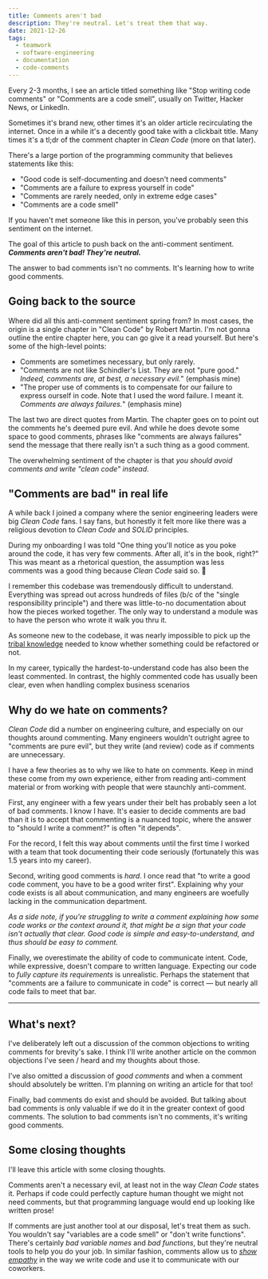 ```yaml
---
title: Comments aren't bad
description: They're neutral. Let's treat them that way.
date: 2021-12-26
tags:
  - teamwork
  - software-engineering
  - documentation
  - code-comments
---
```


Every 2-3 months, I see an article titled something like "Stop writing code comments" or "Comments are a code smell", usually on Twitter, Hacker News, or LinkedIn.

Sometimes it's brand new, other times it's an older article recirculating the internet. Once in a while it's a decently good take with a clickbait title. Many times it's a tl;dr of the comment chapter in _Clean Code_ (more on that later).

There's a large portion of the programming community that believes statements like this:

- "Good code is self-documenting and doesn't need comments"
- "Comments are a failure to express yourself in code"
- "Comments are rarely needed, only in extreme edge cases"
- "Comments are a code smell"

If you haven't met someone like this in person, you've probably seen this sentiment on the internet.

The goal of this article to push back on the anti-comment sentiment. _**Comments aren't bad! They're neutral.**_

The answer to bad comments isn't no comments. It's learning how to write good comments.

## Going back to the source

Where did all this anti-comment sentiment spring from? In most cases, the origin is a single chapter in "Clean Code" by Robert Martin. I'm not gonna outline the entire chapter here, you can go give it a read yourself. But here's some of the high-level points:

- Comments are sometimes necessary, but only rarely.
- "Comments are not like Schindler's List. They are not "pure good." _Indeed, comments are, at best, a necessary evil._" (emphasis mine)
- "The proper use of comments is to compensate for our failure to express ourself in code. Note that I used the word failure. I meant it. _Comments are always failures._" (emphasis mine)

The last two are direct quotes from Martin. The chapter goes on to point out the comments he's deemed pure evil. And while he does devote some space to good comments, phrases like "comments are always failures" send the message that there really isn't a such thing as a good comment.

The overwhelming sentiment of the chapter is that _you should avoid comments and write "clean code" instead_.

## "Comments are bad" in real life

A while back I joined a company where the senior engineering leaders were big _Clean Code_ fans. I say fans, but honestly it felt more like there was a religious devotion to _Clean Code_ and _SOLID_ principles.

During my onboarding I was told "One thing you'll notice as you poke around the code, it has very few comments. After all, it's in the book, right?" This was meant as a rhetorical question, the assumption was less comments was a good thing because _Clean Code_ said so. 😬

I remember this codebase was tremendously difficult to understand. Everything was spread out across hundreds of files (b/c of the "single responsibility principle") and there was little-to-no documentation about how the pieces worked together. The only way to understand a module was to have the person who wrote it walk you thru it.

As someone new to the codebase, it was nearly impossible to pick up the [tribal knowledge](https://en.wikipedia.org/wiki/Tribal_knowledge) needed to know whether something could be refactored or not.

In my career, typically the hardest-to-understand code has also been the least commented. In contrast, the highly commented code has usually been clear, even when handling complex business scenarios

## Why do we hate on comments?

_Clean Code_ did a number on engineering culture, and especially on our thoughts around commenting. Many engineers wouldn't outright agree to "comments are pure evil", but they write (and review) code as if comments are unnecessary.

I have a few theories as to why we like to hate on comments. Keep in mind these come from my own experience, either from reading anti-comment material or from working with people that were staunchly anti-comment.

First, any engineer with a few years under their belt has probably seen a lot of bad comments. I know I have. It's easier to decide comments are bad than it is to accept that commenting is a nuanced topic, where the answer to "should I write a comment?" is often "it depends".

For the record, I felt this way about comments until the first time I worked with a team that took documenting their code seriously (fortunately this was 1.5 years into my career).

Second, writing good comments is _hard_. I once read that "to write a good code comment, you have to be a good writer first". Explaining why your code exists is all about communication, and many engineers are woefully lacking in the communication department.

_As a side note, if you're struggling to write a comment explaining how some code works or the context around it, that might be a sign that your code isn't actually that clear. Good code is simple and easy-to-understand, and thus should be easy to comment._

Finally, we overestimate the ability of code to communicate intent. Code, while expressive, doesn't compare to written language. Expecting our code to _fully capture its requirements_ is unrealistic. Perhaps the statement that "comments are a failure to communicate in code" is correct — but nearly all code fails to meet that bar.

---

## What's next?

I've deliberately left out a discussion of the common objections to writing comments for brevity's sake. I think I'll write another article on the common objections I've seen / heard and my thoughts about those.

I've also omitted a discussion of _good comments_ and when a comment should absolutely be written. I'm planning on writing an article for that too!

Finally, bad comments do exist and should be avoided. But talking about bad comments is only valuable if we do it in the greater context of good comments. The solution to bad comments isn't no comments, it's writing good comments.

## Some closing thoughts

I'll leave this article with some closing thoughts.

Comments aren't a necessary evil, at least not in the way _Clean Code_ states it. Perhaps if code could perfectly capture human thought we might not need comments, but that programming language would end up looking like written prose!

If comments are just another tool at our disposal, let's treat them as such. You wouldn't say "variables are a code smell" or "don't write functions". There's certainly _bad variable names_ and _bad functions_, but they're neutral tools to help you do your job. In similar fashion, comments allow us to _[show empathy](/empathetic-code)_ in the way we write code and use it to communicate with our coworkers.
